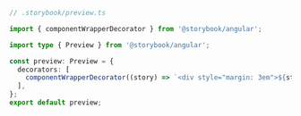 ```ts
// .storybook/preview.ts

import { componentWrapperDecorator } from '@storybook/angular';

import type { Preview } from '@storybook/angular';

const preview: Preview = {
  decorators: [
    componentWrapperDecorator((story) => `<div style="margin: 3em">${story}</div>`),
  ],
};
export default preview;
```
